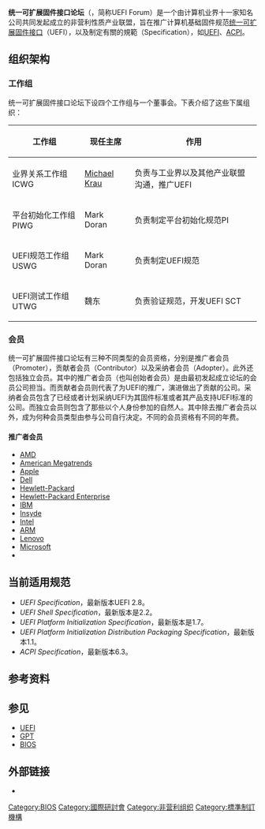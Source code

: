 {{Unreferenced|time=2017-12-06T22:15:52+00:00}}
{{noteTA
|G1=IT
|G2=CR
}}
{{Infobox Company
|company_name     = 统一可扩展固件接口论坛
|company_name_en  = Unified EFI Forum
|type             = 合作贸易组织
|company_logo     = [[file:UEFI_Logo.gif|file:UEFI Logo.gif]]
|company_type     = 非盈利公司
|foundation       = 2005年
|location        = [[美国|美国]][[俄勒冈州|俄勒冈州]]{{tsl|en|Beaverton, Oregon|比弗顿}}
|area_served      = 全球
|key_people       =  Mark Doran，魏东，Michael Rothman，Vincent Zimmer
|industry         = [[韌體|韌體]]
|products         = [[Specification|规范]]
|homepage         = {{URL|http://www.UEFI.org/}}
}}
{{Otheruses|subject=統一可延伸韌體介面論壇|other=统一可扩展固件接口（{{lang|en|UEFI}}）|统一可扩展固件接口}}
'''统一可扩展固件接口论坛'''（{{lang-en|Unified Extensible Firmware Interface Forum}}，简称UEFI Forum）是一个由计算机业界十一家知名公司共同发起成立的非营利性质产业联盟，旨在推广计算机基础固件规范[[统一可扩展固件接口|统一可扩展固件接口]]（UEFI），以及制定有關的規範（Specification），如[[UEFI|UEFI]]、[[ACPI|ACPI]]。

== 组织架构 ==

=== 工作组 ===

统一可扩展固件接口论坛下设四个工作组与一个董事会。下表介绍了这些下属组织：

{| class="wikitable"
|-
! 工作组 || '''现任主席''' || '''作用'''
|-
| 业界关系工作组ICWG || [[Michael_Krau|Michael Krau]] || 负责与工业界以及其他产业联盟沟通，推广UEFI
|-
| 平台初始化工作组PIWG || Mark Doran || 负责制定平台初始化规范PI
|-
| UEFI规范工作组USWG || Mark Doran || 负责制定UEFI规范
|-
| UEFI测试工作组UTWG || 魏东 || 负责验证规范，开发UEFI SCT
|}

=== 会员 ===
统一可扩展固件接口论坛有三种不同类型的会员资格，分别是推广者会员（Promoter），贡献者会员（Contributor）以及采纳者会员（Adopter）。此外还包括独立会员。其中的推广者会员（也叫创始者会员）是由最初发起成立论坛的会员公司担当。而贡献者会员则代表了为UEFI的推广，演进做出了贡献的公司。采纳者会员包含了已经或者计划采纳UEFI为其固件标准或者其产品支持UEFI标准的公司。而独立会员则包含了那些以个人身份参加的自然人。其中除去推广者会员以外，成为何种会员类型由参与公司自行决定。不同的会员资格有不同的年费。

==== 推广者会员 ====
* [[AMD|AMD]]
* [[American_Megatrends|American Megatrends]]
* [[苹果公司|Apple]]
* [[Dell|Dell]]
* [[Hewlett-Packard|Hewlett-Packard]]
* [[慧與科技|Hewlett-Packard Enterprise]]
* [[IBM|IBM]]
* [[系微公司|Insyde]]
* [[Intel|Intel]]
* [[ARM|ARM]]
* [[Lenovo|Lenovo]]
* [[Microsoft|Microsoft]]
* {{tsl|en|Phoenix Technologies|Phoenix Technologies}}

== 当前适用规范 ==
* ''UEFI Specification''，最新版本UEFI 2.8。
* ''UEFI Shell Specification''，最新版本是2.2。
* ''UEFI Platform Initialization Specification''，最新版本是1.7。
* ''UEFI Platform Initialization Distribution Packaging Specification''，最新版本1.1。
* ''ACPI Specification''，最新版本6.3。

== 参考资料 ==
{{reflist}}

== 参见 ==
* [[统一可扩展固件接口|UEFI]]
* [[全局唯一標識分區表|GPT]]
* [[BIOS|BIOS]]

== 外部链接 ==
* {{Official|http://www.uefi.org}}

[[Category:BIOS|Category:BIOS]]
[[Category:國際研討會|Category:國際研討會]]
[[Category:非营利组织|Category:非营利组织]]
[[Category:標準制訂機構|Category:標準制訂機構]]